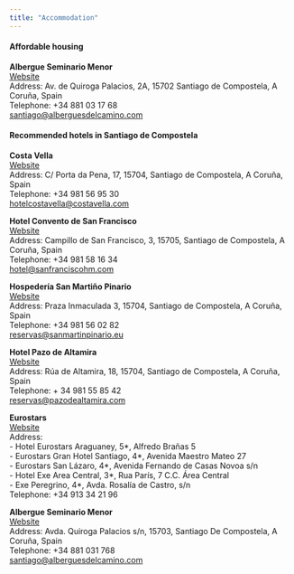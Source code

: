 ```yaml
---
title: "Accommodation"
---
```


#### Affordable housing

**Albergue Seminario Menor**  
[Website](https://www.alberguesdelcamino.com/santiago/albergue-seminario-menor/)  
Address: Av. de Quiroga Palacios, 2A, 15702 Santiago de Compostela, A Coruña, Spain  
Telephone: +34 881 03 17 68  
[santiago@alberguesdelcamino.com](mailto:santiago@alberguesdelcamino.com)  


#### Recommended hotels in Santiago de Compostela

**Costa Vella**  
[Website](https://www.costavella.com/)  
Address: C/ Porta da Pena, 17, 15704, Santiago de Compostela, A Coruña, Spain  
Telephone: +34 981 56 95 30  
[hotelcostavella@costavella.com](mailto:hotelcostavella@costavella.com)


**Hotel Convento de San Francisco**  
[Website](https://www.sanfranciscohm.com/es/)  
Address: Campillo de San Francisco, 3, 15705, Santiago de Compostela, A Coruña, Spain  
Telephone: +34 981 58 16 34  
[hotel@sanfranciscohm.com](mailto:hotel@sanfranciscohm.com)

**Hospedería San Martiño Pinario**  
[Website](https://www.sanmartinpinario.es/es/index.html)  
Address: Praza Inmaculada 3, 15704, Santiago de Compostela, A Coruña, Spain  
Telephone: +34 981 56 02 82  
[reservas@sanmartinpinario.eu](mailto:reservas@sanmartinpinario.eu)

**Hotel Pazo de Altamira**  
[Website](https://www.pazodealtamira.com/)  
Address: Rúa de Altamira, 18, 15704, Santiago de Compostela, A Coruña, Spain  
Telephone:  + 34 981 55 85 42  
[reservas@pazodealtamira.com](mailto:reservas@pazodealtamira.com)

**Eurostars**  
[Website](https://www.eurostarshotels.com/hoteles-en-espana-santiago-de-compostela.html?referer_code=bs0gg20ww&gclid=EAIaIQobChMIu-3BtK2RggMV_z0GAB1OzAQ4EAAYASAAEgIv6PD_BwE)  
Address:  
- Hotel Eurostars Araguaney, 5\*, Alfredo Brañas 5  
- Eurostars Gran Hotel Santiago, 4\*, Avenida Maestro Mateo 27  
- Eurostars San Lázaro, 4\*, Avenida Fernando de Casas Novoa s/n  
- Hotel Exe Area Central, 3\*, Rua París, 7 C.C. Área Central  
- Exe Peregrino, 4\*, Avda. Rosalía de Castro, s/n  
Telephone: +34 913 34 21 96


**Albergue Seminario Menor**  
[Website](https://www.alberguesdelcamino.com/santiago/albergue-seminario-menor/)  
Address: Avda. Quiroga Palacios s/n, 15703, Santiago De Compostela, A Coruña, Spain  
Telephone: +34 881 031 768  
[santiago@alberguesdelcamino.com](mailto:santiago@alberguesdelcamino.com)
